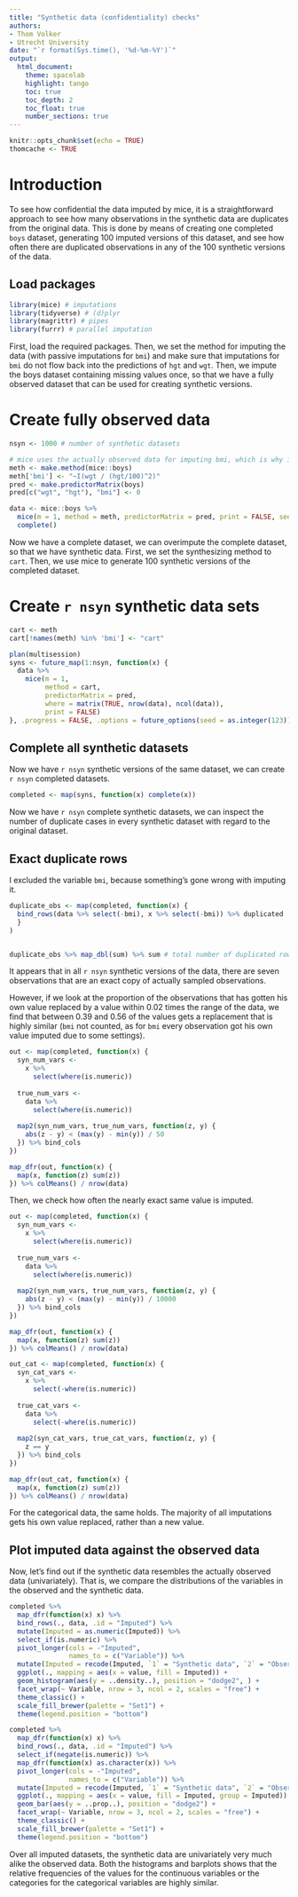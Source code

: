```yaml
---
title: "Synthetic data (confidentiality) checks"
authors: 
- Thom Volker
- Utrecht University
date: "`r format(Sys.time(), '%d-%m-%Y')`"
output: 
  html_document:
    theme: spacelab
    highlight: tango
    toc: true
    toc_depth: 2
    toc_float: true
    number_sections: true
---
```


```r
knitr::opts_chunk$set(echo = TRUE)
thomcache <- TRUE
```

# Introduction

To see how confidential the data imputed by mice, it is a straightforward approach to see how many observations in the synthetic data are duplicates from the original data. This is done by means of creating one completed `boys` dataset, generating 100 imputed versions of this dataset, and see how often there are duplicated observations in any of the 100 synthetic versions of the data.

## Load packages

```r
library(mice) # imputations
library(tidyverse) # (d)plyr
library(magrittr) # pipes
library(furrr) # parallel imputation
```

First, load the required packages. Then, we set the method for imputing the data (with passive imputations for `bmi`) and make sure that imputations for `bmi` do not flow back into the predictions of `hgt` and `wgt`. Then, we impute the boys dataset containing missing values once, so that we have a fully observed dataset that can be used for creating synthetic versions.

# Create fully observed data
```r
nsyn <- 1000 # number of synthetic datasets

# mice uses the actually observed data for imputing bmi, which is why it is the same in every dataset, and about equal to the true value
meth <- make.method(mice::boys)
meth['bmi'] <- "~I(wgt / (hgt/100)^2)"
pred <- make.predictorMatrix(boys)
pred[c("wgt", "hgt"), "bmi"] <- 0

data <- mice::boys %>% 
  mice(m = 1, method = meth, predictorMatrix = pred, print = FALSE, seed = 123) %>% 
  complete()
```

Now we have a complete dataset, we can overimpute the complete dataset, so that we have synthetic data. First, we set the synthesizing method to `cart`. Then, we use mice to generate 100 synthetic versions of the completed dataset.

# Create `r nsyn` synthetic data sets
```r
cart <- meth
cart[!names(meth) %in% 'bmi'] <- "cart"

plan(multisession)
syns <- future_map(1:nsyn, function(x) {
  data %>%
    mice(m = 1,
         method = cart,
         predictorMatrix = pred,
         where = matrix(TRUE, nrow(data), ncol(data)),
         print = FALSE)
}, .progress = FALSE, .options = future_options(seed = as.integer(123)))

```

## Complete all synthetic datasets

Now we have `r nsyn` synthetic versions of the same dataset, we can create `r nsyn` completed datasets.

```r
completed <- map(syns, function(x) complete(x))
```

Now we have `r nsyn` complete synthetic datasets, we can inspect the number of duplicate cases in every synthetic dataset with regard to the original dataset.

## Exact duplicate rows

I excluded the variable `bmi`, because something's gone wrong with imputing it.
```r
duplicate_obs <- map(completed, function(x) {
  bind_rows(data %>% select(-bmi), x %>% select(-bmi)) %>% duplicated
  }
)


duplicate_obs %>% map_dbl(sum) %>% sum # total number of duplicated rows over all 100 synthetic datasets
```

It appears that in all `r nsyn` synthetic versions of the data, there are seven observations that are an exact copy of actually sampled observations. 

However, if we look at the proportion of the observations that has gotten his own value replaced by a value within $0.02$ times the range of the data, we find that between $0.39$ and $0.56$ of the values gets a replacement that is highly similar (`bmi` not counted, as for `bmi` every observation got his own value imputed due to some settings). 

```r
out <- map(completed, function(x) {
  syn_num_vars <- 
    x %>% 
      select(where(is.numeric))
  
  true_num_vars <- 
    data %>%
      select(where(is.numeric))
  
  map2(syn_num_vars, true_num_vars, function(z, y) {
    abs(z - y) < (max(y) - min(y)) / 50
  }) %>% bind_cols
})

map_dfr(out, function(x) {
  map(x, function(z) sum(z))
}) %>% colMeans() / nrow(data)
```

Then, we check how often the nearly exact same value is imputed. 

```r
out <- map(completed, function(x) {
  syn_num_vars <- 
    x %>% 
      select(where(is.numeric))
  
  true_num_vars <- 
    data %>%
      select(where(is.numeric))
  
  map2(syn_num_vars, true_num_vars, function(z, y) {
    abs(z - y) < (max(y) - min(y)) / 10000
  }) %>% bind_cols
})

map_dfr(out, function(x) {
  map(x, function(z) sum(z))
}) %>% colMeans() / nrow(data)
```



```r
out_cat <- map(completed, function(x) {
  syn_cat_vars <- 
    x %>%
      select(-where(is.numeric))
  
  true_cat_vars <- 
    data %>%
      select(-where(is.numeric))
  
  map2(syn_cat_vars, true_cat_vars, function(z, y) {
    z == y
  }) %>% bind_cols
})

map_dfr(out_cat, function(x) {
  map(x, function(z) sum(z))
}) %>% colMeans() / nrow(data)
```

For the categorical data, the same holds. The majority of all imputations gets his own value replaced, rather than a new value.

## Plot imputed data against the observed data

Now, let's find out if the synthetic data resembles the actually observed data (univariately). That is, we compare the distributions of the variables in the observed and the synthetic data.

```r
completed %>%
  map_dfr(function(x) x) %>%
  bind_rows(., data, .id = "Imputed") %>%
  mutate(Imputed = as.numeric(Imputed)) %>%
  select_if(is.numeric) %>%
  pivot_longer(cols = -"Imputed",
               names_to = c("Variable")) %>%
  mutate(Imputed = recode(Imputed, `1` = "Synthetic data", `2` = "Observed data")) %>%
  ggplot(., mapping = aes(x = value, fill = Imputed)) +
  geom_histogram(aes(y = ..density..), position = "dodge2", ) +
  facet_wrap(~ Variable, nrow = 3, ncol = 2, scales = "free") +
  theme_classic() +
  scale_fill_brewer(palette = "Set1") +
  theme(legend.position = "bottom")
```

```r
completed %>%
  map_dfr(function(x) x) %>%
  bind_rows(., data, .id = "Imputed") %>%
  select_if(negate(is.numeric)) %>%
  map_dfr(function(x) as.character(x)) %>%
  pivot_longer(cols = -"Imputed",
               names_to = c("Variable")) %>%
  mutate(Imputed = recode(Imputed, `1` = "Synthetic data", `2` = "Observed data")) %>%
  ggplot(., mapping = aes(x = value, fill = Imputed, group = Imputed)) +
  geom_bar(aes(y = ..prop..), position = "dodge2") +
  facet_wrap(~ Variable, nrow = 3, ncol = 2, scales = "free") +
  theme_classic() +
  scale_fill_brewer(palette = "Set1") +
  theme(legend.position = "bottom")
```

Over all imputed datasets, the synthetic data are univariately very much alike the observed data. Both the histograms and barplots shows that the relative frequencies of the values for the continuous variables or the categories for the categorical variables are highly similar.

<!--
# Adjusted settings

```r
syns_adj <- future_map(1:nsyn, function(x) {
  data %>%
    mice(m = 1,
         maxit = 5,
         method = cart,
         minbucket = 3,
         cp = 1e-08,
         predictorMatrix = pred,
         where = matrix(TRUE, nrow(data), ncol(data)),
         print = FALSE)
}, .progress = FALSE, .options = future_options(seed = as.integer(123)))
```


```r
completed_adj <- map(syns_adj, function(x) complete(x)) 

completed_adj %>%
  map(function(x) bind_rows(data, x) %>% duplicated) %>%
  map_dbl(sum) %>% 
  sum # total number of duplicated rows over all 100 synthetic datasets

completed_adj %>%
  map(function(x) bind_rows(data, x) %>% duplicated) %>%
  lapply(function(x) which(x)) %>%
  unlist() - nrow(data)
```

```r
completed_adj %>%
  map_dfr(function(x) x) %>%
  bind_rows(., data, .id = "Imputed") %>%
  mutate(Imputed = as.numeric(Imputed)) %>%
  select_if(is.numeric) %>%
  pivot_longer(cols = -"Imputed",
               names_to = c("Variable")) %>%
  mutate(Imputed = recode(Imputed, `1` = "Synthetic data", `2` = "Observed data")) %>%
  ggplot(., mapping = aes(x = value, fill = Imputed)) +
  geom_histogram(aes(y = ..density..), position = "dodge2", ) +
  facet_wrap(~ Variable, nrow = 3, ncol = 2, scales = "free") +
  theme_classic() +
  scale_fill_brewer(palette = "Set1") +
  theme(legend.position = "bottom")
```

```r
completed_adj %>%
  map_dfr(function(x) x) %>%
  bind_rows(., data, .id = "Imputed") %>%
  select_if(negate(is.numeric)) %>%
  map_dfr(function(x) as.character(x)) %>%
  pivot_longer(cols = -"Imputed",
               names_to = c("Variable")) %>%
  mutate(Imputed = recode(Imputed, `1` = "Synthetic data", `2` = "Observed data")) %>%
  ggplot(., mapping = aes(x = value, fill = Imputed, group = Imputed)) +
  geom_bar(aes(y = ..prop..), position = "dodge2") +
  facet_wrap(~ Variable, nrow = 3, ncol = 2, scales = "free") +
  theme_classic() +
  scale_fill_brewer(palette = "Set1") +
  theme(legend.position = "bottom")
```

-->
